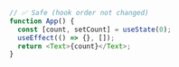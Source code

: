 ```typescript
// ✅ Safe (hook order not changed)
function App() {
  const [count, setCount] = useState(0);
  useEffect(() => {}, []);
  return <Text>{count}</Text>;
}
```
